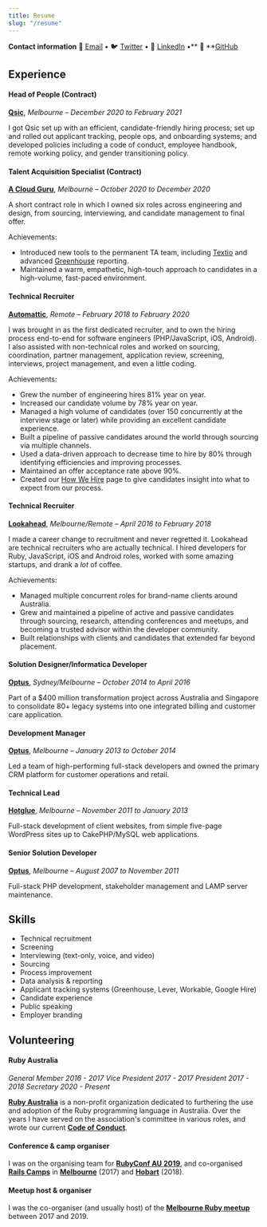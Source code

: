 ```yaml
---
title: Resume
slug: "/resume"
---
```


**Contact information** 📧 [Email](mailto:toby@nieboer.com.au) • 🐦 [Twitter](https://twitter.com/tcn33) • 🔗 [LinkedIn](https://www.linkedin.com/in/tobynieboer/) •** 🐙 **[GitHub](https://github.com/tcn33)

## Experience
#### Head of People (Contract)

[**Qsic**](https://getqsic.com), *Melbourne – December 2020 to February 2021*

I got Qsic set up with an efficient, candidate-friendly hiring process; set up and rolled out applicant tracking, people ops, and onboarding systems; and developed policies including a code of conduct, employee handbook, remote working policy, and gender transitioning policy. 

#### Talent Acquisition Specialist (Contract)

[**A Cloud Guru**](https://acloud.guru), *Melbourne – October 2020 to December 2020*

A short contract role in which I owned six roles across engineering and design, from sourcing, interviewing, and candidate management to final offer.

Achievements:

- Introduced new tools to the permanent TA team, including [Textio](https://textio.com) and advanced [Greenhouse](https://greenhouse.io) reporting.
- Maintained a warm, empathetic, high-touch approach to candidates in a high-volume, fast-paced environment.

#### Technical Recruiter

[**Automattic**](https://automattic.com), *Remote – February 2018 to February 2020*

I was brought in as the first dedicated recruiter, and to own the hiring process end-to-end for software engineers (PHP/JavaScript, iOS, Android). I also assisted with non-technical roles and worked on sourcing, coordination, partner management, application review, screening, interviews, project management, and even a little coding.

Achievements:

- Grew the number of engineering hires 81% year on year.
- Increased our candidate volume by 78% year on year.
- Managed a high volume of candidates (over 150 concurrently at the interview stage or later) while providing an excellent candidate experience.
- Built a pipeline of passive candidates around the world through sourcing via multiple channels.
- Used a data-driven approach to decrease time to hire by 80% through identifying efficiencies and improving processes.
- Maintained an offer acceptance rate above 90%.
- Created our [How We Hire](https://automattic.com/work-with-us/how-we-hire-developers/) page to give candidates insight into what to expect from our process.

#### Technical Recruiter

[**Lookahead**](https://lookahead.com.au), *Melbourne/Remote – April 2016 to February 2018*

I made a career change to recruitment and never regretted it. Lookahead are technical recruiters who are actually technical. I hired developers for Ruby, JavaScript, iOS and Android roles, worked with some amazing startups, and drank a *lot* of coffee.

Achievements:

- Managed multiple concurrent roles for brand-name clients around Australia.
- Grew and maintained a pipeline of active and passive candidates through sourcing, research, attending conferences and meetups, and becoming a trusted advisor within the developer community.
- Built relationships with clients and candidates that extended far beyond placement.

#### Solution Designer/Informatica Developer

[**Optus**](https://optus.com.au), *Sydney/Melbourne – October 2014 to April 2016*

Part of a $400 million transformation project across Australia and Singapore to consolidate 80+ legacy systems into one integrated billing and customer care application.

#### Development Manager

[**Optus**](https://optus.com.au), *Melbourne – January 2013 to October 2014*

Led a team of high-performing full-stack developers and owned the primary CRM platform for customer operations and retail.

#### Technical Lead

[**Hotglue**](https://hotglue.com.au), *Melbourne – November 2011 to January 2013*

Full-stack development of client websites, from simple five-page WordPress sites up to CakePHP/MySQL web applications.

#### Senior Solution Developer

[**Optus**](https://optus.com.au), *Melbourne – August 2007 to November 2011*

Full-stack PHP development, stakeholder management and LAMP server maintenance.

## Skills

- Technical recruitment
- Screening
- Interviewing (text-only, voice, and video)
- Sourcing
- Process improvement
- Data analysis & reporting
- Applicant tracking systems (Greenhouse, Lever, Workable, Google Hire)
- Candidate experience
- Public speaking
- Employer branding

## Volunteering

#### Ruby Australia

*General Member 2016 - 2017*
*Vice President 2017 - 2017*
*President 2017 - 2018*
*Secretary 2020 - Present*

[**Ruby Australia**](https://ruby.org.au) is a non-profit organization dedicated to furthering the use and adoption of the Ruby programming language in Australia. Over the years I have served on the association's committee in various roles, and wrote our current [**Code of Conduct**](https://ruby.org.au/policies/code-of-conduct).

#### Conference & camp organiser

I was on the organising team for [**RubyConf AU 2019**](https://rubyconf.org.au/2019), and co-organised [**Rails Camps**](https://rails.camp) in [**Melbourne**](https://railscamp22.wordpress.com) (2017) and [**Hobart**](https://railscamp24.wordpress.com) (2018).

#### Meetup host & organiser

I was the co-organiser (and usually host) of the [**Melbourne Ruby meetup**](https://www.meetup.com/en-AU/Ruby-On-Rails-Oceania-Melbourne) between 2017 and 2019.